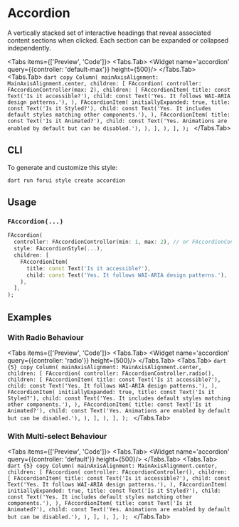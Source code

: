 
# Accordion

A vertically stacked set of interactive headings that reveal associated content sections when clicked. Each section can be expanded or collapsed independently.

<LinkBadgeGroup>
    <LinkBadge label="API Reference" href="https://pub.dev/documentation/forui/latest/forui.widgets.accordion/"/>
</LinkBadgeGroup>

<Tabs items={['Preview', 'Code']}>
    <Tabs.Tab>
        <Widget name='accordion' query={{controller: 'default-max'}} height={500}/>
    </Tabs.Tab>
    <Tabs.Tab>
        ```dart copy
        Column(
          mainAxisAlignment: MainAxisAlignment.center,
          children: [
            FAccordion(
              controller: FAccordionController(max: 2),
              children: [
                FAccordionItem(
                  title: const Text('Is it accessible?'),
                  child: const Text('Yes. It follows WAI-ARIA design patterns.'),
                ),
                FAccordionItem(
                  initiallyExpanded: true,
                  title: const Text('Is it Styled?'),
                  child: const Text('Yes. It includes default styles matching other components.'),
                ),
                FAccordionItem(
                  title: const Text('Is it Animated?'),
                  child: const Text('Yes. Animations are enabled by default but can be disabled.'),
                ),
              ],
            ),
          ],
        );
        ```
    </Tabs.Tab>
</Tabs>

## CLI

To generate and customize this style:

```shell copy
dart run forui style create accordion 
```

## Usage

### `FAccordion(...)`

```dart copy
FAccordion(
  controller: FAccordionController(min: 1, max: 2), // or FAccordionController.radio()
  style: FAccordionStyle(...),
  children: [
    FAccordionItem(
      title: const Text('Is it accessible?'),
      child: const Text('Yes. It follows WAI-ARIA design patterns.'),
    ),
  ],
);
```

## Examples

### With Radio Behaviour

<Tabs items={['Preview', 'Code']}>
    <Tabs.Tab>
        <Widget name='accordion' query={{controller: 'radio'}} height={500}/>
    </Tabs.Tab>
    <Tabs.Tab>
        ```dart {5} copy
        Column(
          mainAxisAlignment: MainAxisAlignment.center,
          children: [
            FAccordion(
              controller: FAccordionController.radio(),
              children: [
                FAccordionItem(
                  title: const Text('Is it accessible?'),
                  child: const Text('Yes. It follows WAI-ARIA design patterns.'),
                ),
                FAccordionItem(
                  initiallyExpanded: true,
                  title: const Text('Is it Styled?'),
                  child: const Text('Yes. It includes default styles matching other components.'),
                ),
                FAccordionItem(
                  title: const Text('Is it Animated?'),
                  child: const Text('Yes. Animations are enabled by default but can be disabled.'),
                ),
              ],
            ),
          ],
        );
        ```
    </Tabs.Tab>
</Tabs>

### With Multi-select Behaviour

<Tabs items={['Preview', 'Code']}>
    <Tabs.Tab>
        <Widget name='accordion' query={{controller: 'default'}} height={500}/>
    </Tabs.Tab>
    <Tabs.Tab>
        ```dart {5} copy
        Column(
          mainAxisAlignment: MainAxisAlignment.center,
          children: [
            FAccordion(
              controller: FAccordionController(),
              children: [
                FAccordionItem(
                  title: const Text('Is it accessible?'),
                  child: const Text('Yes. It follows WAI-ARIA design patterns.'),
                ),
                FAccordionItem(
                  initiallyExpanded: true,
                  title: const Text('Is it Styled?'),
                  child: const Text('Yes. It includes default styles matching other components.'),
                ),
                FAccordionItem(
                  title: const Text('Is it Animated?'),
                  child: const Text('Yes. Animations are enabled by default but can be disabled.'),
                ),
              ],
            ),
          ],
        );
        ```
    </Tabs.Tab>
</Tabs>
